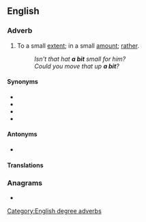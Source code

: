 {{also|abit}}
==English==

===Adverb===
{{en-adv|-}}

# {{lb|en|informal}} To a small [[extent]]; in a small [[amount]]; [[rather]].
#: ''Isn't that hat '''a bit''' small for him?''
#: ''Could you move that up '''a bit'''?''

====Synonyms====
* {{l|en|a little}}
* {{l|en|a little bit}}
* {{l|en|a mite}}
* {{l|en|a tad}}

====Antonyms====
* {{l|en|a lot}}

====Translations====
{{trans-see|a little}}

===Anagrams===
* {{anagrams|en|IBAT|bait|bati|tabi}}

[[Category:English degree adverbs]]